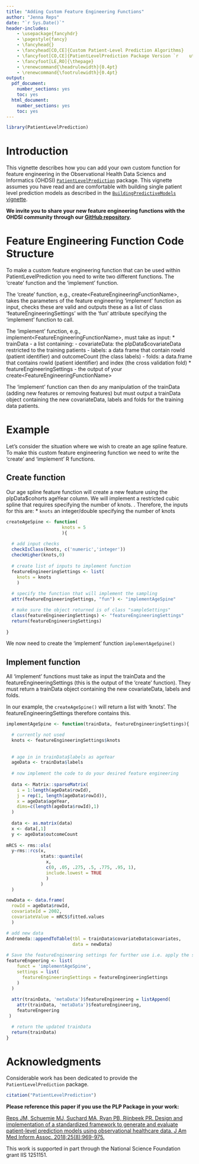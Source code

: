 ```yaml
---
title: "Adding Custom Feature Engineering Functions"
author: "Jenna Reps"
date: "`r Sys.Date()`"
header-includes:
    - \usepackage{fancyhdr}
    - \pagestyle{fancy}
    - \fancyhead{}
    - \fancyhead[CO,CE]{Custom Patient-Level Prediction Algorithms}
    - \fancyfoot[CO,CE]{PatientLevelPrediction Package Version `r    utils::packageVersion("PatientLevelPrediction")`}
    - \fancyfoot[LE,RO]{\thepage}
    - \renewcommand{\headrulewidth}{0.4pt}
    - \renewcommand{\footrulewidth}{0.4pt}
output:
  pdf_document:
    number_sections: yes
    toc: yes
  html_document:
    number_sections: yes
    toc: yes
---
```

<!--
%\VignetteEngine{knitr}
%\VignetteIndexEntry{Adding Custom Feature Engineering}
-->

```r
library(PatientLevelPrediction)
```
# Introduction

This vignette describes how you can add your own custom function for feature engineering in the Observational Health Data Sciencs and Informatics (OHDSI) [`PatientLevelPrediction`](http://github.com/OHDSI/PatientLevelPrediction) package. This vignette assumes you have read and are comfortable with building single patient level prediction models as described in the  [`BuildingPredictiveModels` vignette](https://github.com/OHDSI/PatientLevelPrediction/blob/master/inst/doc/BuildingPredictiveModels.pdf).

**We invite you to share your new feature engineering functions with the OHDSI community through our [GitHub repository](http://github.com/OHDSI/PatientLevelPrediction).**

# Feature Engineering Function Code Structure 

To make a custom feature engineering function that can be used within PatientLevelPrediction you need to write two different functions.  The 'create' function and the 'implement' function.  

The 'create' function, e.g., create\<FeatureEngineeringFunctionName\>, takes the parameters of the feature engineering 'implement' function as input, checks these are valid and outputs these as a list of class 'featureEngineeringSettings' with the 'fun' attribute specifying the 'implement' function to call.

The 'implement' function, e.g., implement\<FeatureEngineeringFunctionName\>,  must take as input:
 * trainData - a list containing:
   - covariateData: the plpData$covariateData restricted to the training patients
   - labels: a data frame that contain rowId (patient identifier) and outcomeCount (the class labels)
   - folds: a data.frame that contains rowId (patient identifier) and index (the cross validation fold)
 * featureEngineeringSettings - the output of your create\<FeatureEngineeringFunctionName\>
 
The 'implement' function can then do any manipulation of the trainData (adding new features or removing features) but must output a trainData object containing the new covariateData, labels and folds for the training data patients.

# Example

Let's consider the situation where we wish to create an age spline feature.  To make this custom feature engineering function we need to write the 'create' and 'implement' R functions.

## Create function

Our age spline feature function will create a new feature using the plpData$cohorts ageYear column.  We will implement a restricted cubic spline that requires specifying the number of knots.
.  Therefore, the inputs for this are: 
 * `knots` an integer/double specifying the number of knots
 
```r
createAgeSpine <- function(
                     knots = 5
                     ){
  
  # add input checks
  checkIsClass(knots, c('numeric','integer'))
  checkHigher(knots,0)
  
  # create list of inputs to implement function
  featureEngineeringSettings <- list(
    knots = knots
    )
  
  # specify the function that will implement the sampling
  attr(featureEngineeringSettings, "fun") <- "implementAgeSpine"

  # make sure the object returned is of class "sampleSettings"
  class(featureEngineeringSettings) <- "featureEngineeringSettings"
  return(featureEngineeringSettings)
  
}
```

We now need to create the 'implement' function `implementAgeSpine()`

## Implement function

All 'implement' functions must take as input the trainData and the featureEngineeringSettings (this is the output of the 'create' function).  They must return a trainData object containing the new covariateData, labels and folds.

In our example, the `createAgeSpine()` will return a list with 'knots'.  The featureEngineeringSettings therefore contains this.

```r
implementAgeSpine <- function(trainData, featureEngineeringSettings){

  # currently not used
  knots <- featureEngineeringSettings$knots
  
  
  # age in in trainData$labels as ageYear
  ageData <- trainData$labels
  
  # now implement the code to do your desired feature engineering
  
  data <- Matrix::sparseMatrix(
    i = 1:length(ageData$rowId),
    j = rep(1, length(ageData$rowId)),
    x = ageData$ageYear,
    dims=c(length(ageData$rowId),1)
  )
  
  data <- as.matrix(data)
  x <- data[,1]
  y <- ageData$outcomeCount
  
mRCS <- rms::ols(
  y~rms::rcs(x, 
             stats::quantile(
               x, 
               c(0, .05, .275, .5, .775, .95, 1),
               include.lowest = TRUE
               )
             )
  )

newData <- data.frame(
  rowId = ageData$rowId,
  covariateId = 2002,
  covariateValue = mRCS$fitted.values
  )

# add new data
Andromeda::appendToTable(tbl = trainData$covariateData$covariates, 
                         data = newData)
  
# Save the featureEngineering settings for further use i.e. apply the same feature engineer settings for the test set
featureEngeering <- list(
    funct = 'implementAgeSpine',
    settings = list(
      featureEngineeringSettings = featureEngineeringSettings
    )
  )
  
  attr(trainData, 'metaData')$featureEngineering = listAppend(
    attr(trainData, 'metaData')$featureEngineering,
    featureEngeering
 )

  # return the updated trainData
  return(trainData)
}

```


# Acknowledgments

Considerable work has been dedicated to provide the `PatientLevelPrediction` package.

```r
citation("PatientLevelPrediction")
```

**Please reference this paper if you use the PLP Package in your work:**

[Reps JM, Schuemie MJ, Suchard MA, Ryan PB, Rijnbeek PR. Design and implementation of a standardized framework to generate and evaluate patient-level prediction models using observational healthcare data. J Am Med Inform Assoc. 2018;25(8):969-975.](http://dx.doi.org/10.1093/jamia/ocy032)


This work is supported in part through the National Science Foundation grant IIS 1251151.



